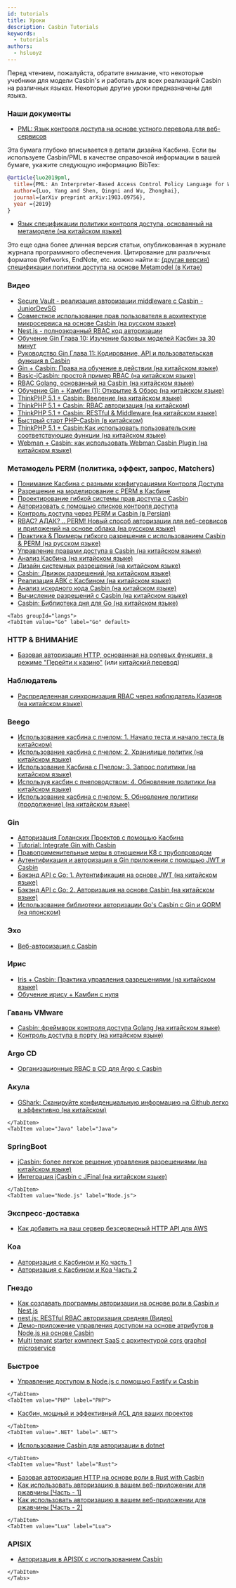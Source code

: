 ```yaml
---
id: tutorials
title: Уроки
description: Casbin Tutorials
keywords:
  - tutorials
authors:
  - hsluoyz
---
```




Перед чтением, пожалуйста, обратите внимание, что некоторые учебники для модели Casbin's и работать для всех реализаций Casbin на различных языках. Некоторые другие уроки предназначены для языка.

### Наши документы

- [PML: Язык контроля доступа на основе устного перевода для веб-сервисов](https://arxiv.org/abs/1903.09756)

Эта бумага глубоко вписывается в детали дизайна Касбина. Если вы используете Casbin/PML в качестве справочной информации в вашей бумаге, укажите следующую информацию BibTex:

```bibtex
@article{luo2019pml,
  title={PML: An Interpreter-Based Access Control Policy Language for Web Services},
  author={Luo, Yang and Shen, Qingni and Wu, Zhonghai},
  journal={arXiv preprint arXiv:1903.09756},
  year ={2019}
}
```

- [Язык спецификации политики контроля доступа, основанный на метамоделе (на китайском языке)](http://www.jos.org.cn/1000-9825/5624.htm)

Это еще одна более длинная версия статьи, опубликованная в журнале журнала программного обеспечения. Цитирование для различных форматов (Refworks, EndNote, etc. можно найти в: [(другая версия) спецификации политики доступа на основе Metamodel (в Китае)](https://kns.cnki.net/kcms/detail/Detail.aspx?dbname=CJFDLAST2020&filename=RJXB202002012&v=)

### Видео

- [Secure Vault - реализация авторизации middleware с Casbin - JuniorDevSG](https://www.youtube.com/watch?v=OTT84oplR9o)
- [Совместное использование прав пользователя в архитектуре микросервиса на основе Casbin (на русском языке)](https://www.youtube.com/watch?v=Z5dUxH4PqYM)
- [Nest.js - полноэкранный RBAC код авторизации](https://www.youtube.com/watch?v=mWlPNrCgVdE)
- [Обучение Gin Глава 10: Изучение базовых моделей Касбин за 30 минут](https://www.bilibili.com/video/BV1qz4y167XP)
- [Руководство Gin Глава 11: Кодирование, API и пользовательская функция в Casbin](https://www.bilibili.com/video/BV13r4y1M7AC)
- [Gin + Casbin: Права на обучение в действии (на китайском языке)](https://www.jtthink.com/course/132)
- [Basic-jCasbin: простой пример RBAC (на китайском языке)](https://www.jtthink.com/course/play/2706)
- [RBAC Golang, основанный на Casbin (на китайском языке)](https://www.bilibili.com/video/BV1Kf4y1U7iJ)
- [Обучение Gin + Камбин (1): Открытие & Обзор (на китайском языке)](https://www.bilibili.com/video/BV1bp4y1a7je)
- [ThinkPHP 5.1 + Casbin: Введение (на китайском языке)](https://www.bilibili.com/video/BV1kz4y1Z7vd)
- [ThinkPHP 5.1 + Casbin: RBAC авторизация (на китайском)](https://www.bilibili.com/video/BV1A541187M4)
- [ThinkPHP 5.1 + Casbin: RESTful & Middleware (на китайском языке)](https://www.bilibili.com/video/BV1uk4y117up)
- [Быстрый старт PHP-Casbin (в китайском)](https://www.bilibili.com/video/BV1dK4y1L7xy)
- [ThinkPHP 5.1 + Casbin:Как использовать пользовательские соответствующие функции (на китайском языке)](https://www.bilibili.com/video/BV1dq4y1Z78g)
- [Webman + Casbin: как использовать Webman Casbin Plugin (на китайском языке)](https://www.bilibili.com/video/BV1X34y1Q7ZH)

### Метамодель PERM (политика, эффект, запрос, Matchers)

- [Понимание Касбина с разными конфигурациями Контроля Доступа](https://medium.com/wesionary-team/understanding-casbin-with-different-access-control-model-configurations-faebc60f6da5)
- [Разрешение на моделирование с PERM в Касбине](https://narendraj9.github.io/posts/generalized-authz.html)
- [Проектирование гибкой системы прав доступа с Casbin](https://medium.com/silo-blog/designing-a-flexible-permissions-system-with-casbin-f5d97fef17b8)
- [Авторизовать с помощью списков контроля доступа](https://medium.com/pragmatic-programmers/authorize-with-access-control-lists-92fbec57a920)
- [Контроль доступа через PERM и Casbin (в Persian)](https://vrgl.ir/npwoy)
- [RBAC? АДАК? .. PERM! Новый способ авторизации для веб-сервисов и приложений на основе облака (на русском языке)](https://habr.com/ru/post/539778/)
- [Практика & Примеры гибкого разрешения с использованием Casbin & PERM (на русском языке)](https://habr.com/ru/post/540454/)
- [Управление правами доступа в Casbin (на китайском языке)](http://www.cnblogs.com/wang_yb/archive/2018/11/20/9987397.html)
- [Анализ Касбина (на китайском языке)](https://www.cnblogs.com/xiaohunshi/p/10372881.html)
- [Дизайн системных разрешений (на китайском языке)](https://github.com/xizhibei/blog/issues/101)
- [Casbin: Движок разрешений (на китайском языке)](https://github.com/xizhibei/blog/issues/102)
- [Реализация АВК с Касбином (на китайском языке)](https://www.cnblogs.com/studyzy/p/11380736.html)
- [Анализ исходного кода Casbin (на китайском языке)](https://www.cnblogs.com/yjf512/p/12200206.html)
- [Вычисление разрешений с Casbin (на китайском языке)](https://cloud.tencent.com/developer/article/1534674)
- [Casbin: Библиотека дня для Go (на китайском языке)](https://juejin.im/post/5ee6c93ce51d45787d3484a1)

```mdx-code-block
<Tabs groupId="langs">
<TabItem value="Go" label="Go" default>
```

### HTTP & ВНИМАНИЕ

- [Базовая авторизация HTTP, основанная на ролевых функциях, в режиме "Перейти к казино"](https://zupzup.org/casbin-http-role-auth) (или [китайский перевод](https://studygolang.com/articles/12323))

### Наблюдатель

- [Распределенная синхронизация RBAC через наблюдатель Казинов (на китайском языке)](https://hongker.github.io/2021/02/19/golang-rbac-watcher/)

### Beego

- [Использование касбина с пчелом: 1. Начало теста и начало теста (в китайском)](https://blog.csdn.net/hotqin888/article/details/78460385)
- [Использование касбина с пчелом: 2. Хранилище политик (на китайском языке)](https://blog.csdn.net/hotqin888/article/details/78571240)
- [Использование Касбина с Пчелом: 3. Запрос политики (на китайском языке)](https://blog.csdn.net/hotqin888/article/details/78992250)
- [Используя касбин с пчеловодством: 4. Обновление политики (на китайском языке)](https://blog.csdn.net/hotqin888/article/details/80032538)
- [Использование касбина с пчелом: 5. Обновление политики (продолжение) (на китайском языке)](https://blog.csdn.net/hotqin888/article/details/80092285)

### Gin

- [Авторизация Голанских Проектов с помощью Касбина](https://medium.com/wesionary-team/authorization-in-golang-projects-using-casbin-f8fad744dae5)
- [Tutorial: Integrate Gin with Casbin](https://dev.to/maxwellhertz/tutorial-integrate-gin-with-cabsin-56m0)
- [Правоприменительные меры в отношении K8 с трубопроводом](https://banzaicloud.com/blog/policy-enforcement-k8s/)
- [Аутентификация и авторизация в Gin приложении с помощью JWT и Casbin](https://medium.com/@tienbm90/authentication-and-authorization-in-gin-application-with-jwt-and-casbin-a56bbbdec90b)
- [Бэкэнд API с Go: 1. Аутентификация на основе JWT (на китайском языке)](https://studygolang.com/topics/6998)
- [Бэкэнд API с Go: 2. Авторизация на основе Casbin (на китайском языке)](https://studygolang.com/topics/6999)
- [Использование библиотеки авторизации Go's Casbin с Gin и GORM (на японском)](https://www.zaneli.com/blog/20181203)

### Эхо

- [Веб-авторизация с Casbin](http://klotzandrew.com/blog/authorization-with-casbin)

### Ирис

- [Iris + Casbin: Практика управления разрешениями (на китайском языке)](https://zxc0328.github.io/2018/05/14/casbin-iris/)
- [Обучение ирису + Камбин с нуля](https://learnku.com/articles/41416)

### Гавань VMware

- [Casbin: фреймворк контроля доступа Golang (на китайском языке)](http://www.growingdev.com/articles/2020/01/12/1578838858526.html)
- [Контроль доступа в порту (на китайском языке)](http://www.growingdev.com/articles/2020/01/10/1578670203670.html)

### Argo CD

- [Организационные RBAC в CD для Argo с Casbin](https://argo-cd.readthedocs.io/en/stable/operator-manual/rbac/)

### Акула

- [GShark: Сканируйте конфиденциальную информацию на Github легко и эффективно (на китайском)](https://mp.weixin.qq.com/s?__biz=MzI3MjA3MTY3Mw==&mid=2247483770&idx=1&sn=9f02c2803e1c946e8c23b16ff3eba757&chksm=eb396fecdc4ee6fa2f378e846f354f45acf6e6f540cfd54190e9353df47c7707e3a2aadf714f&token=115330850&lang=zh_CN#rd)

```mdx-code-block
</TabItem>
<TabItem value="Java" label="Java">
```

### SpringBoot

- [jCasbin: более легкое решение управления разрешениями (на китайском языке)](https://blog.csdn.net/waynelee0809/article/details/85702551)
- [Интеграция jCasbin с JFinal (на китайском языке)](http://www.jfinal.com/share/842)

```mdx-code-block
</TabItem>
<TabItem value="Node.js" label="Node.js">
```

### Экспресс-доставка

- [Как добавить на ваш сервер безсерверный HTTP API для AWS](https://dev.to/matttyler/how-to-add-role-based-access-control-to-your-serverless-http-api-on-aws-17bk)

### Koa

- [Авторизация с Касбином и Ко часть 1](https://dev.to/gerybbg/authorisation-with-casbin-and-koa-part-1-2gh)
- [Авторизация с Касбином и Коа Часть 2](https://dev.to/gerybbg/authorisation-with-casbin-and-koa-part-2-2io5)

### Гнездо

- [Как создавать программы авторизации на основе роли в Casbin и Nest.js](https://dev.to/dwipr/how-to-create-role-based-authorization-middleware-with-casbin-and-nest-js-52gm)
- [nest.js: RESTful RBAC авторизация средняя (Видео)](https://www.youtube.com/watch?v=mWlPNrCgVdE)
- [Демо-приложение управления доступом на основе атрибутов в Node.js на основе Casbin](https://github.com/Jarvie8176/casbin-example)
- [Multi tenant starter комплект SaaS с архитектурой cqrs graphql microservice](https://github.com/juicycleff/ultimate-backend)

### Быстрое

- [Управление доступом в Node.js с помощью Fastify и Casbin](https://www.nearform.com/blog/access-control-node-js-fastify-and-casbin/)

```mdx-code-block
</TabItem>
<TabItem value="PHP" label="PHP">
```

- [Касбин, мощный и эффективный ACL для ваших проектов](http://phpmagazine.net/2018/11/casbin-powerful-and-efficient-acl-for-your-projects.html)

```mdx-code-block
</TabItem>
<TabItem value=".NET" label=".NET">
```

- [Использование Casbin для авторизации в dotnet](https://krishnamohan.dev/blog/using-casbin-for-authorization-in-dotnet)

```mdx-code-block
</TabItem>
<TabItem value="Rust" label="Rust">
```

- [Базовая авторизация HTTP на основе роли в Rust with Casbin](https://www.zupzup.org/rust-casbin-example/)
- [Как использовать авторизацию в вашем веб-приложении для ржавчины [Часть - 1]](https://dev.to/smrpn/how-to-use-casbin-authorization-in-your-rust-web-app-part-1-4f8f)
- [Как использовать авторизацию в вашем веб-приложении для ржавчины [Часть - 2]](https://dev.to/smrpn/how-to-use-casbin-authorization-in-your-rust-web-app-part-2-1bnm)

```mdx-code-block
</TabItem>
<TabItem value="Lua" label="Lua">
```

### APISIX

- [Авторизация в APISIX с использованием Casbin](https://medium.com/@rushitote/authorization-in-apisix-using-casbin-59b693669d6d)

```mdx-code-block
</TabItem>
</Tabs>
```
